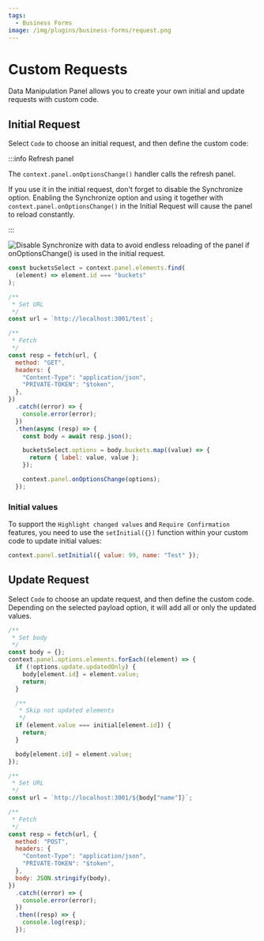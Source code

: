 ```yaml
---
tags:
  - Business Forms
image: /img/plugins/business-forms/request.png
---
```



# Custom Requests

Data Manipulation Panel allows you to create your own initial and update requests with custom code.

## Initial Request

Select `Code` to choose an initial request, and then define the custom code:

:::info Refresh panel

The `context.panel.onOptionsChange()` handler calls the refresh panel.

If you use it in the initial request, don't forget to disable the Synchronize option.
Enabling the Synchronize option and using it together with `context.panel.onOptionsChange()` in the Initial Request will cause the panel to reload constantly.

:::

<Image
  title="Disable Synchronize with data to avoid endless reloading of the panel if onOptionsChange() is used in the initial request."
  src="/img/plugins/business-forms/infinity-reload.png"
/>

```js
const bucketsSelect = context.panel.elements.find(
  (element) => element.id === "buckets"
);

/**
 * Set URL
 */
const url = `http://localhost:3001/test`;

/**
 * Fetch
 */
const resp = fetch(url, {
  method: "GET",
  headers: {
    "Content-Type": "application/json",
    "PRIVATE-TOKEN": "$token",
  },
})
  .catch((error) => {
    console.error(error);
  })
  .then(async (resp) => {
    const body = await resp.json();

    bucketsSelect.options = body.buckets.map((value) => {
      return { label: value, value };
    });

    context.panel.onOptionsChange(options);
  });
```

### Initial values

To support the `Highlight changed values` and `Require Confirmation` features, you need to use the `setInitial({})` function within your custom code to update initial values:

```js
context.panel.setInitial({ value: 99, name: "Test" });
```

## Update Request

Select `Code` to choose an update request, and then define the custom code. Depending on the selected payload option, it will add all or only the updated values.

```js
/**
 * Set body
 */
const body = {};
context.panel.options.elements.forEach((element) => {
  if (!options.update.updatedOnly) {
    body[element.id] = element.value;
    return;
  }

  /**
   * Skip not updated elements
   */
  if (element.value === initial[element.id]) {
    return;
  }

  body[element.id] = element.value;
});

/**
 * Set URL
 */
const url = `http://localhost:3001/${body["name"]}`;

/**
 * Fetch
 */
const resp = fetch(url, {
  method: "POST",
  headers: {
    "Content-Type": "application/json",
    "PRIVATE-TOKEN": "$token",
  },
  body: JSON.stringify(body),
})
  .catch((error) => {
    console.error(error);
  })
  .then((resp) => {
    console.log(resp);
  });
```
